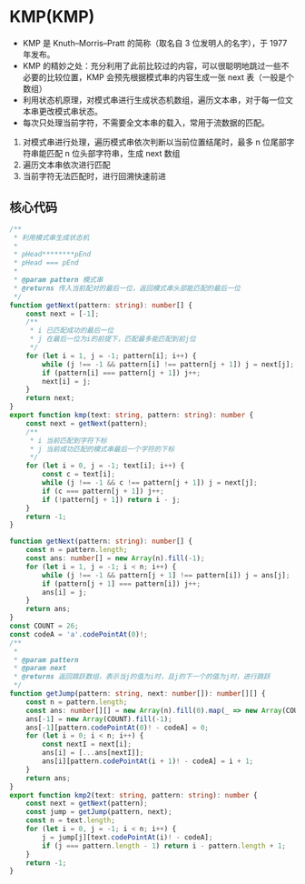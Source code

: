 # KMP(KMP)

- KMP 是 Knuth–Morris–Pratt 的简称（取名自 3 位发明人的名字），于 1977 年发布。
- KMP 的精妙之处：充分利用了此前比较过的内容，可以很聪明地跳过一些不必要的比较位置，KMP 会预先根据模式串的内容生成一张 next 表（一般是个数组）
- 利用状态机原理，对模式串进行生成状态机数组，遍历文本串，对于每一位文本串更改模式串状态。
- 每次只处理当前字符，不需要全文本串的载入，常用于流数据的匹配。

1. 对模式串进行处理，遍历模式串依次判断以当前位置结尾时，最多 n 位尾部字符串能匹配 n 位头部字符串，生成 next 数组
1. 遍历文本串依次进行匹配
1. 当前字符无法匹配时，进行回溯快速前进


## 核心代码

```ts
/**
 * 利用模式串生成状态机
 *
 * pHead********pEnd
 * pHead === pEnd
 *
 * @param pattern 模式串
 * @returns 传入当前配对的最后一位，返回模式串头部能匹配的最后一位
 */
function getNext(pattern: string): number[] {
    const next = [-1];
    /**
     * i 已匹配成功的最后一位
     * j 在最后一位为i的前提下，匹配最多能匹配到前j位
     */
    for (let i = 1, j = -1; pattern[i]; i++) {
        while (j !== -1 && pattern[i] !== pattern[j + 1]) j = next[j];
        if (pattern[i] === pattern[j + 1]) j++;
        next[i] = j;
    }
    return next;
}
export function kmp(text: string, pattern: string): number {
    const next = getNext(pattern);
    /**
     * i 当前匹配到字符下标
     * j 当前成功匹配的模式串最后一个字符的下标
     */
    for (let i = 0, j = -1; text[i]; i++) {
        const c = text[i];
        while (j !== -1 && c !== pattern[j + 1]) j = next[j];
        if (c === pattern[j + 1]) j++;
        if (!pattern[j + 1]) return i - j;
    }
    return -1;
}

```


```ts
function getNext(pattern: string): number[] {
    const n = pattern.length;
    const ans: number[] = new Array(n).fill(-1);
    for (let i = 1, j = -1; i < n; i++) {
        while (j !== -1 && pattern[j + 1] !== pattern[i]) j = ans[j];
        if (pattern[j + 1] === pattern[i]) j++;
        ans[i] = j;
    }
    return ans;
}
const COUNT = 26;
const codeA = 'a'.codePointAt(0)!;
/**
 *
 * @param pattern
 * @param next
 * @returns 返回跳跃数组，表示当j的值为i时，且j的下一个的值为j时，进行跳跃
 */
function getJump(pattern: string, next: number[]): number[][] {
    const n = pattern.length;
    const ans: number[][] = new Array(n).fill(0).map(_ => new Array(COUNT).fill(-1));
    ans[-1] = new Array(COUNT).fill(-1);
    ans[-1][pattern.codePointAt(0)! - codeA] = 0;
    for (let i = 0; i < n; i++) {
        const nextI = next[i];
        ans[i] = [...ans[nextI]];
        ans[i][pattern.codePointAt(i + 1)! - codeA] = i + 1;
    }
    return ans;
}
export function kmp2(text: string, pattern: string): number {
    const next = getNext(pattern);
    const jump = getJump(pattern, next);
    const n = text.length;
    for (let i = 0, j = -1; i < n; i++) {
        j = jump[j][text.codePointAt(i)! - codeA];
        if (j === pattern.length - 1) return i - pattern.length + 1;
    }
    return -1;
}

```